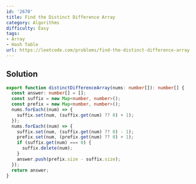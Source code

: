 ```yaml
---
id: '2670'
title: Find the Distinct Difference Array
category: Algorithms
difficulty: Easy
tags:
- Array
- Hash Table
url: https://leetcode.com/problems/find-the-distinct-difference-array
---
```


## Solution

```typescript filename="solution.ts" copy
export function distinctDifferenceArray(nums: number[]): number[] {
  const answer: number[] = [];
  const suffix = new Map<number, number>();
  const prefix = new Map<number, number>();
  nums.forEach((num) => {
    suffix.set(num, (suffix.get(num) ?? 0) + 1);
  });
  nums.forEach((num) => {
    suffix.set(num, (suffix.get(num) ?? 0) - 1);
    prefix.set(num, (prefix.get(num) ?? 0) + 1);
    if (suffix.get(num) === 0) {
      suffix.delete(num);
    }
    answer.push(prefix.size - suffix.size);
  });
  return answer;
}
```

